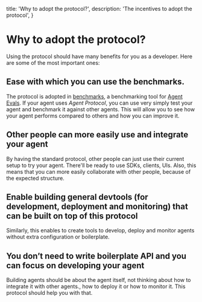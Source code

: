   title: 'Why to adopt the protocol?',
  description: 'The incentives to adopt the protocol',
}


# Why to adopt the protocol?

Using the protocol should have many benefits for you as a developer. Here are some of the most important ones:

## Ease with which you can use the benchmarks.

The protocol is adopted in [benchmarks](https://github.com/khulnasoft/Start-GPT-Benchmarks), a benchmarking tool for [Agent Evals](https://github.com/agbenchmark/agent-evals/tree/main). If your agent uses _Agent Protocol_, you can use very simply test your agent and benchmark it against other agents. This will allow you to see how your agent performs compared to others and how you can improve it.

## Other people can more easily use and integrate your agent

By having the standard protocol, other people can just use their current setup to try your agent. There'll be ready to use SDKs, clients, UIs. Also, this means that you can more easily collaborate with other people, because of the expected structure.

## Enable building general devtools (for development, deployment and monitoring) that can be built on top of this protocol

Similarly, this enables to create tools to develop, deploy and monitor agents without extra configuration or boilerplate.

## You don’t need to write boilerplate API and you can focus on developing your agent

Building agents should be about the agent itself, not thinking about how to integrate it with other agents., how to deploy it or how to monitor it. This protocol should help you with that.

